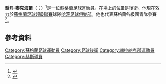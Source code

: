 '''喬丹·麥克海爾'''（{{lang-en|Jordan McGhee}}；{{bd|1996年|7月24日}}）<ref>{{cite web | url=http://www.hydc.co.uk/jordan_mcghee.html | title=Jordan McGhee | publisher=Heart of Midlothian Youth Development Committee | work=hydc.co.uk | accessdate=10 May 2013 | deadurl=yes | archiveurl=https://web.archive.org/web/20120509140108/http://www.hydc.co.uk/jordan_mcghee.html | archivedate=2012年5月9日 }}</ref>是一位[[蘇格蘭|蘇格蘭]]足球運動員。在場上的位置是後衛。他現在效力於[[蘇格蘭足球超級聯賽|蘇格蘭足球超級聯賽]]球隊[[哈茨足球俱樂部|哈茨足球俱樂部]]。他也代表蘇格蘭各級國青隊參賽<ref>{{Cite web |url=http://www.scottishfa.co.uk/international_fixture_details.cfm?page=1921&matchid=147876 |title=存档副本 |accessdate=2015-06-05 |archive-date=2017-07-03 |archive-url=https://web.archive.org/web/20170703232244/http://scottishfa.co.uk/international_fixture_details.cfm?page=1921&matchID=147876 |dead-url=no }}</ref>。
==參考資料==
{{Reflist}}

{{DEFAULTSORT:McGhee, Jordan}}
[[Category:蘇格蘭足球運動員|Category:蘇格蘭足球運動員]]
[[Category:足球後衛|Category:足球後衛]]
[[Category:南拉納克郡運動員|Category:南拉納克郡運動員]]
[[Category:赫斯球員|Category:赫斯球員]]